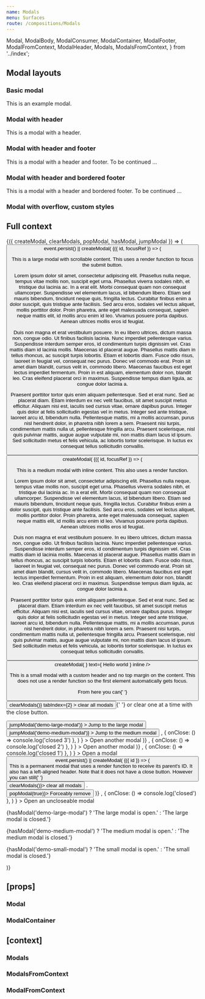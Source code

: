 ```yaml
---
name: Modals
menu: Surfaces
route: /compositions/Modals
---
```


  Modal,
  ModalBody,
  ModalConsumer,
  ModalContainer,
  ModalFooter,
  ModalFromContext,
  ModalHeader,
  Modals,
  ModalsFromContext,
} from '../index';

<PageTitle title="Modals" src="compositions/Modal" />

## Modal layouts

### Basic modal

<Playground>
  <ThemeWrapper>
    <Modal ariaLabel="Example modal" id="demo-basic-modal" immediate>
      <ModalBody>This is an example modal.</ModalBody>
    </Modal>
  </ThemeWrapper>
</Playground>

### Modal with header

<Playground>
  <ThemeWrapper>
    <Modal id="demo-modal-header" immediate>
      <ModalHeader modalId="demo-header" title="Hello world" />
      <ModalBody scrollable>This is a modal with a header.</ModalBody>
    </Modal>
  </ThemeWrapper>
</Playground>

### Modal with header and footer

<Playground>
  <ThemeWrapper>
    <Modal id="demo-modal-header-footer" immediate>
      <ModalHeader modalId="demo-modal-header-footer" title="Hello world" />
      <ModalBody scrollable>This is a modal with a header and footer.</ModalBody>
      <ModalFooter>
        <Typography as="div" align="right" size="xs" variants={['italic']} volume="quiet">
          To be continued ...
        </Typography>
      </ModalFooter>
    </Modal>
  </ThemeWrapper>
</Playground>

### Modal with header and bordered footer

<Playground>
  <ThemeWrapper>
    <Modal id="demo-modal-header-footer" immediate>
      <ModalHeader modalId="demo-modal-header-footer" title="Hello world" />
      <ModalBody scrollable>This is a modal with a header and bordered footer.</ModalBody>
      <ModalFooter bordered>
        <Typography as="div" align="right" size="xs" variants={['italic']} volume="quiet">
          To be continued ...
        </Typography>
      </ModalFooter>
    </Modal>
  </ThemeWrapper>
</Playground>

### Modal with overflow, custom styles

<Playground>
  <ThemeWrapper>
    <Modal
      id="demo-modal-overflow"
      size="medium"
      allowOverflow
      immediate
      style={{ borderRadius: '12px', maxWidth: 'calc(100% - 20px)' }}
    >
      <ModalBody flush style={{ height: '300px' }}>
        <div
          style={{
            width: '100%',
            height: '100%',
            background: '#556270',
            borderRadius: '12px',
          }}
        />
        <div
          style={{
            position: 'absolute',
            right: '-20px',
            top: '-20px',
            borderRadius: '100%',
            background: '#fff',
            boxShadow: '0 8px 40px 0 rgba(0, 0, 0, .1)',
            width: '280px',
            height: '280px',
          }}
        />
      </ModalBody>
    </Modal>
  </ThemeWrapper>
</Playground>

## Full context

<Playground>
  <ThemeWrapper>
    <Modals>
      <ModalConsumer>
        {({ createModal, clearModals, popModal, hasModal, jumpModal }) => (
          <Rhythm m={2}>
            <Button
              color="primary"
              onClick={event =>
                event.persist() ||
                createModal(
                  <Modal id="demo-large-modal" focusable size="large" style={{ height: '400px' }}>
                    {({ id, focusRef }) => (
                      <React.Fragment>
                        <ModalHeader modalId={id} title="A large modal" />
                        <ModalBody scrollable>
                          <p>
                            This is a large modal with scrollable content. This uses a render function to focus the
                            submit button.
                          </p>
                          <p>
                            Lorem ipsum dolor sit amet, consectetur adipiscing elit. Phasellus nulla neque, tempus vitae
                            mollis non, suscipit eget urna. Phasellus viverra sodales nibh, et tristique dui lacinia ac.
                            In a erat elit. Morbi consequat quam non consequat ullamcorper. Suspendisse vel elementum
                            lacus, id bibendum libero. Etiam sed mauris bibendum, tincidunt neque quis, fringilla
                            lectus. Curabitur finibus enim a dolor suscipit, quis tristique ante facilisis. Sed arcu
                            eros, sodales vel lectus aliquet, mollis porttitor dolor. Proin pharetra, ante eget
                            malesuada consequat, sapien neque mattis elit, id mollis arcu enim id leo. Vivamus posuere
                            porta dapibus. Aenean ultrices mollis eros id feugiat.
                          </p>
                          <p>
                            Duis non magna et erat vestibulum posuere. In eu libero ultrices, dictum massa non, congue
                            odio. Ut finibus facilisis lacinia. Nunc imperdiet pellentesque varius. Suspendisse interdum
                            semper eros, id condimentum turpis dignissim vel. Cras mattis diam id lacinia mollis.
                            Maecenas id placerat augue. Phasellus mattis diam in tellus rhoncus, ac suscipit turpis
                            lobortis. Etiam et lobortis diam. Fusce odio risus, laoreet in feugiat vel, consequat nec
                            purus. Donec vel commodo erat. Proin sit amet diam blandit, cursus velit in, commodo libero.
                            Maecenas faucibus est eget lectus imperdiet fermentum. Proin in est aliquam, elementum dolor
                            non, blandit leo. Cras eleifend placerat orci in maximus. Suspendisse tempus diam ligula, ac
                            congue dolor lacinia a.
                          </p>
                          <p>
                            Praesent porttitor tortor quis enim aliquam pellentesque. Sed et erat nunc. Sed ac placerat
                            diam. Etiam interdum ex nec velit faucibus, sit amet suscipit metus efficitur. Aliquam nisi
                            est, iaculis sed cursus vitae, ornare dapibus purus. Integer quis dolor at felis
                            sollicitudin egestas vel in metus. Integer sed ante tristique, laoreet arcu id, bibendum
                            nulla. Pellentesque mattis, mi a mollis accumsan, purus nisl hendrerit dolor, in pharetra
                            nibh lorem a sem. Praesent nisi turpis, condimentum mattis nulla ut, pellentesque fringilla
                            arcu. Praesent scelerisque, nisl quis pulvinar mattis, augue augue vulputate mi, non mattis
                            diam lacus id ipsum. Sed sollicitudin metus et felis vehicula, ac lobortis tortor
                            scelerisque. In luctus ex consequat tellus sollicitudin convallis.
                          </p>
                        </ModalBody>
                        <ModalFooter bordered>
                          <Flex justifyContent="flex-end">
                            <Button
                              ref={focusRef}
                              color="primary"
                              onClick={() =>
                                createModal(
                                  <Modal id="demo-medium-modal" focusable size="medium">
                                    {({ id, focusRef }) => (
                                      <React.Fragment>
                                        <ModalHeader modalId={id} title="A medium modal" />
                                        <ModalBody>
                                          <p>
                                            This is a medium modal with inline content. This also uses a render
                                            function.
                                          </p>
                                          <p>
                                            Lorem ipsum dolor sit amet, consectetur adipiscing elit. Phasellus nulla
                                            neque, tempus vitae mollis non, suscipit eget urna. Phasellus viverra
                                            sodales nibh, et tristique dui lacinia ac. In a erat elit. Morbi consequat
                                            quam non consequat ullamcorper. Suspendisse vel elementum lacus, id bibendum
                                            libero. Etiam sed mauris bibendum, tincidunt neque quis, fringilla lectus.
                                            Curabitur finibus enim a dolor suscipit, quis tristique ante facilisis. Sed
                                            arcu eros, sodales vel lectus aliquet, mollis porttitor dolor. Proin
                                            pharetra, ante eget malesuada consequat, sapien neque mattis elit, id mollis
                                            arcu enim id leo. Vivamus posuere porta dapibus. Aenean ultrices mollis eros
                                            id feugiat.
                                          </p>
                                          <p>
                                            Duis non magna et erat vestibulum posuere. In eu libero ultrices, dictum
                                            massa non, congue odio. Ut finibus facilisis lacinia. Nunc imperdiet
                                            pellentesque varius. Suspendisse interdum semper eros, id condimentum turpis
                                            dignissim vel. Cras mattis diam id lacinia mollis. Maecenas id placerat
                                            augue. Phasellus mattis diam in tellus rhoncus, ac suscipit turpis lobortis.
                                            Etiam et lobortis diam. Fusce odio risus, laoreet in feugiat vel, consequat
                                            nec purus. Donec vel commodo erat. Proin sit amet diam blandit, cursus velit
                                            in, commodo libero. Maecenas faucibus est eget lectus imperdiet fermentum.
                                            Proin in est aliquam, elementum dolor non, blandit leo. Cras eleifend
                                            placerat orci in maximus. Suspendisse tempus diam ligula, ac congue dolor
                                            lacinia a.
                                          </p>
                                          <p>
                                            Praesent porttitor tortor quis enim aliquam pellentesque. Sed et erat nunc.
                                            Sed ac placerat diam. Etiam interdum ex nec velit faucibus, sit amet
                                            suscipit metus efficitur. Aliquam nisi est, iaculis sed cursus vitae, ornare
                                            dapibus purus. Integer quis dolor at felis sollicitudin egestas vel in
                                            metus. Integer sed ante tristique, laoreet arcu id, bibendum nulla.
                                            Pellentesque mattis, mi a mollis accumsan, purus nisl hendrerit dolor, in
                                            pharetra nibh lorem a sem. Praesent nisi turpis, condimentum mattis nulla
                                            ut, pellentesque fringilla arcu. Praesent scelerisque, nisl quis pulvinar
                                            mattis, augue augue vulputate mi, non mattis diam lacus id ipsum. Sed
                                            sollicitudin metus et felis vehicula, ac lobortis tortor scelerisque. In
                                            luctus ex consequat tellus sollicitudin convallis.
                                          </p>
                                        </ModalBody>
                                        <ModalFooter>
                                          <Flex justifyContent="flex-end">
                                            <Button
                                              ref={focusRef}
                                              color="primary"
                                              onClick={() =>
                                                createModal(
                                                  <Modal id="demo-small-modal" ariaLabel="Hello world" size="small">
                                                    <ModalHeader modalId="demo-small-modal">
                                                      <IconText
                                                        icon={<BlobbrIcon scale="medium" />}
                                                        text={
                                                          <Rhythm ml={2}>
                                                            <Typography size="l">Hello world</Typography>
                                                          </Rhythm>
                                                        }
                                                        inline
                                                      />
                                                    </ModalHeader>
                                                    <ModalBody style={{ paddingTop: 0 }} scrollable>
                                                      <p>
                                                        This is a small modal with a custom header and no top margin on
                                                        the content. This does not use a render function so the first
                                                        element automatically gets focus.
                                                      </p>
                                                      <p>
                                                        From here you can{' '}
                                                        <Button
                                                          weight="text"
                                                          color="primary"
                                                          onClick={() => clearModals()}
                                                          tabIndex={2}
                                                        >
                                                          clear all modals
                                                        </Button>{' '}
                                                        or clear one at a time with the close button.
                                                      </p>
                                                      <Rhythm my={3}>
                                                        <ButtonGroup align="left" orientation="vertical" spacing="cozy">
                                                          <Button
                                                            key="jump-large-modal"
                                                            weight="text"
                                                            color="primary"
                                                            onClick={() => jumpModal('demo-large-modal')}
                                                          >
                                                            Jump to the large modal
                                                          </Button>
                                                          <Button
                                                            key="jump-medium-modal"
                                                            weight="text"
                                                            color="primary"
                                                            onClick={() => jumpModal('demo-medium-modal')}
                                                          >
                                                            Jump to the medium modal
                                                          </Button>
                                                        </ButtonGroup>
                                                      </Rhythm>
                                                    </ModalBody>
                                                  </Modal>,
                                                  { onClose: () => console.log('closed 3') },
                                                )
                                              }
                                            >
                                              Open another modal
                                            </Button>
                                          </Flex>
                                        </ModalFooter>
                                      </React.Fragment>
                                    )}
                                  </Modal>,
                                  { onClose: () => console.log('closed 2') },
                                )
                              }
                            >
                              Open another modal
                            </Button>
                          </Flex>
                        </ModalFooter>
                      </React.Fragment>
                    )}
                  </Modal>,
                  { onClose: () => console.log('closed 1') },
                )
              }
            >
              Open a modal
            </Button>
            <Button
              color="danger"
              onClick={event =>
                event.persist() ||
                createModal(
                  <Modal id="permanent-modal" permanent size="small">
                    {({ id }) => (
                      <React.Fragment>
                        <ModalHeader align="left" modalId={id} title="A permanent modal" />
                        <ModalBody>
                          <div>
                            This is a permanent modal that uses a render function to receive its parent's ID. It also
                            has a left-aligned header. Note that it does not have a close button. However you can still{' '}
                            <Button weight="text" color="primary" onClick={() => clearModals()}>
                              clear all modals
                            </Button>
                            .
                          </div>
                          <Rhythm my={3}>
                            <Button weight="text" color="danger" onClick={() => popModal(true)}>
                              Forceably remove
                            </Button>
                          </Rhythm>
                        </ModalBody>
                      </React.Fragment>
                    )}
                  </Modal>,
                  { onClose: () => console.log('closed') },
                )
              }
            >
              Open an uncloseable modal
            </Button>
            <p>{hasModal('demo-large-modal') ? 'The large modal is open.' : 'The large modal is closed.'}</p>
            <p>{hasModal('demo-medium-modal') ? 'The medium modal is open.' : 'The medium modal is closed.'}</p>
            <p>{hasModal('demo-small-modal') ? 'The small modal is open.' : 'The small modal is closed.'}</p>
          </Rhythm>
        )}
      </ModalConsumer>
    </Modals>
  </ThemeWrapper>
</Playground>

## \[props\]

### Modal

<Props of={Modal} />

### ModalContainer

<Props of={ModalContainer} />

## \[context\]

### Modals

<Props of={Modals} />

### ModalsFromContext

<Props of={ModalsFromContext} />

### ModalFromContext

<Props of={ModalFromContext} />
